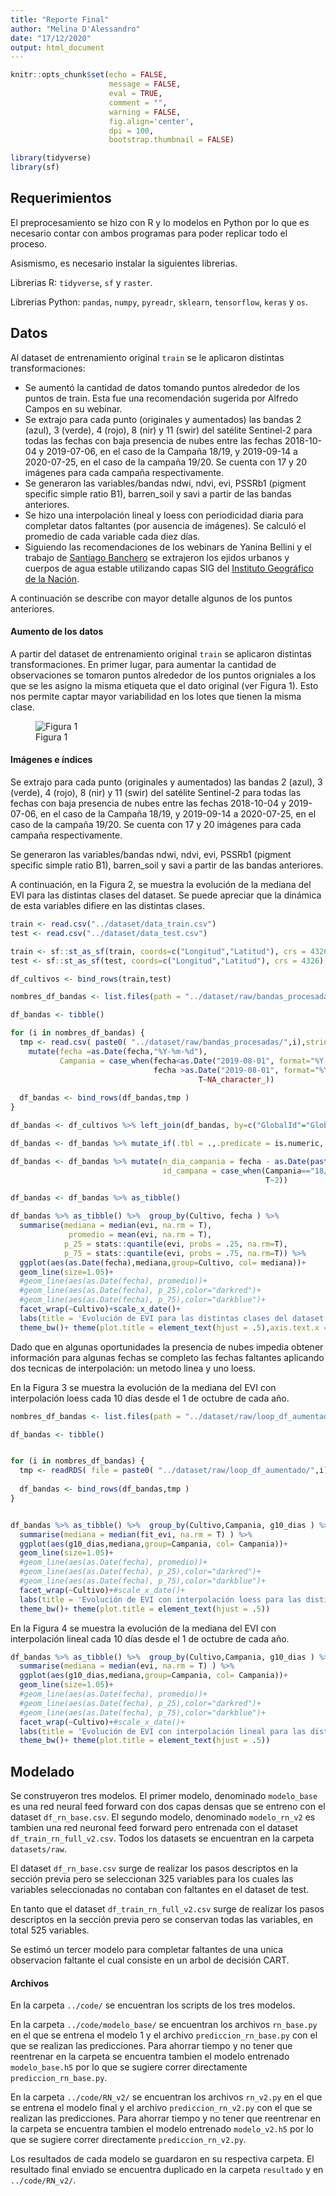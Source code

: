 ```yaml
---
title: "Reporte Final"
author: "Melina D'Alessandro"
date: "17/12/2020"
output: html_document
---
```


```r

knitr::opts_chunk$set(echo = FALSE, 
                      message = FALSE, 
                      eval = TRUE, 
                      comment = "", 
                      warning = FALSE,
                      fig.align='center',
                      dpi = 100,
                      bootstrap.thumbnail = FALSE)

library(tidyverse)
library(sf)
```

## Requerimientos

El preprocesamiento se hizo con R y lo modelos en Python por lo que es necesario contar con ambos programas para poder replicar todo el proceso.

Asismismo, es necesario instalar la siguientes librerias.

Librerias R: `tidyverse`, `sf` y `raster`.

Librerias Python: `pandas`, `numpy`, `pyreadr`, `sklearn`, `tensorflow`, `keras` y `os`.


## Datos

Al dataset de entrenamiento original `train` se le aplicaron distintas transformaciones:

* Se aumentó la cantidad de datos tomando puntos alrededor de los puntos de train. Esta fue una recomendación sugerida por Alfredo Campos en su webinar.
* Se extrajo para cada punto (originales y aumentados) las bandas 2 (azul), 3 (verde), 4 (rojo), 8 (nir) y 11 (swir) del satélite Sentinel-2 para todas las fechas con baja presencia de nubes entre las fechas 2018-10-04 y 2019-07-06, en el caso de la Campaña 18/19, y 2019-09-14 a 2020-07-25, en el caso de la campaña 19/20. Se cuenta con 17 y 20 imágenes para cada campaña respectivamente.
* Se generaron las variables/bandas ndwi, ndvi, evi,  PSSRb1 (pigment specific simple ratio B1), barren_soil y savi a partir de las bandas anteriores.
* Se hizo una interpolación lineal y loess con periodicidad diaria para completar datos faltantes (por ausencia de imágenes). Se calculó el promedio de cada variable cada diez días.
* Siguiendo las recomendaciones de los webinars de Yanina Bellini y el trabajo de [Santiago Banchero](https://inta.gob.ar/sites/default/files/mapa_nacional_de_cultivos_campana_2018_2019.pdf) se extrajeron los ejidos urbanos y cuerpos de agua estable utilizando capas SIG del [Instituto Geográfico de la Nación](https://www.ign.gob.ar/NuestrasActividades/InformacionGeoespacial/CapasSIG).

A continuación se describe con mayor detalle algunos de los puntos anteriores.

#### Aumento de los datos

A partir del dataset de entrenamiento original `train` se aplicaron distintas transformaciones. En primer lugar, para aumentar la cantidad de observaciones se tomaron puntos alrededor de los puntos origniales a los que se les asigno la misma etiqueta que el dato original (ver Figura 1). Esto nos permite captar mayor variabilidad en los lotes que tienen la misma clase.

![Figura 1](img/df_aumentado.PNG)


#### Imágenes e índices 

Se extrajo para cada punto (originales y aumentados) las bandas 2 (azul), 3 (verde), 4 (rojo), 8 (nir) y 11 (swir) del satélite Sentinel-2 para todas las fechas con baja presencia de nubes entre las fechas 2018-10-04 y 2019-07-06, en el caso de la Campaña 18/19, y 2019-09-14 a 2020-07-25, en el caso de la campaña 19/20. Se cuenta con 17 y 20 imágenes para cada campaña respectivamente.

Se generaron las variables/bandas ndwi, ndvi, evi,  PSSRb1 (pigment specific simple ratio B1), barren_soil y savi a partir de las bandas anteriores.

A continuación, en la Figura 2, se muestra la evolución de la mediana del EVI para las distintas clases del dataset. Se puede apreciar que la dinámica de esta variables difiere en las distintas clases.

```r
train <- read.csv("../dataset/data_train.csv")
test <- read.csv("../dataset/data_test.csv")

train <- sf::st_as_sf(train, coords=c("Longitud","Latitud"), crs = 4326)
test <- sf::st_as_sf(test, coords=c("Longitud","Latitud"), crs = 4326)

df_cultivos <- bind_rows(train,test)

nombres_df_bandas <- list.files(path = "../dataset/raw/bandas_procesadas/")

df_bandas <- tibble()

for (i in nombres_df_bandas) {
  tmp <- read.csv( paste0( "../dataset/raw/bandas_procesadas/",i),stringsAsFactors = F) %>%
    mutate(fecha =as.Date(fecha,"%Y-%m-%d"),
           Campania = case_when(fecha<as.Date("2019-08-01", format="%Y-%m-%d")~"18/19",
                                fecha >as.Date("2019-08-01", format="%Y-%m-%d")~"19/20",
                                          T~NA_character_))
  
  df_bandas <- bind_rows(df_bandas,tmp )
}

df_bandas <- df_cultivos %>% left_join(df_bandas, by=c("GlobalId"="GloblaId","Campania" ))

df_bandas <- df_bandas %>% mutate_if(.tbl = .,.predicate = is.numeric,.funs = function(x){ifelse(x==0,NA,x)})

df_bandas <- df_bandas %>% mutate(n_dia_campania = fecha - as.Date(paste0("20",str_sub(string = Campania,start = 1,end = 2),"-09-01")) ,
                                  id_campana = case_when(Campania=="18/19"~1,
                                                         T~2)) 

df_bandas <- df_bandas %>% as_tibble()

df_bandas %>% as_tibble() %>%  group_by(Cultivo, fecha ) %>%
  summarise(mediana = median(evi, na.rm = T),
             promedio = mean(evi, na.rm = T),
            p_25 = stats::quantile(evi, probs = .25, na.rm=T),
            p_75 = stats::quantile(evi, probs = .75, na.rm=T)) %>%
  ggplot(aes(as.Date(fecha),mediana,group=Cultivo, col= mediana))+
  geom_line(size=1.05)+
  #geom_line(aes(as.Date(fecha), promedio))+
  #geom_line(aes(as.Date(fecha), p_25),color="darkred")+
  #geom_line(aes(as.Date(fecha), p_75),color="darkblue")+
  facet_wrap(~Cultivo)+scale_x_date()+
  labs(title = 'Evolución de EVI para las distintas clases del dataset', x='Fecha', y='Mediana EVI', col ="EVI")+
  theme_bw()+ theme(plot.title = element_text(hjust = .5),axis.text.x = element_text(angle=90))

```


Dado que en algunas oportunidades la presencia de nubes impedia obtener información para algunas fechas se completo las fechas faltantes aplicando dos tecnicas de interpolación: un metodo linea y uno loess. 

En la Figura 3 se muestra la evolución de la mediana del EVI con interpolación loess cada 10 días desde el 1 de octubre de cada año.

```r
nombres_df_bandas <- list.files(path = "../dataset/raw/loop_df_aumentado/")

df_bandas <- tibble()


for (i in nombres_df_bandas) {
  tmp <- readRDS( file = paste0( "../dataset/raw/loop_df_aumentado/",i))
  
  df_bandas <- bind_rows(df_bandas,tmp )
}


df_bandas %>% as_tibble() %>%  group_by(Cultivo,Campania, g10_dias ) %>%
  summarise(mediana = median(fit_evi, na.rm = T) ) %>%
  ggplot(aes(g10_dias,mediana,group=Campania, col= Campania))+
  geom_line(size=1.05)+
  #geom_line(aes(as.Date(fecha), promedio))+
  #geom_line(aes(as.Date(fecha), p_25),color="darkred")+
  #geom_line(aes(as.Date(fecha), p_75),color="darkblue")+
  facet_wrap(~Cultivo)+#scale_x_date()+
  labs(title = 'Evolución de EVI con interpolación loess para las distintas clases del dataset', x='dias desde el 1/10 de cada año', y='Mediana EVI', col ="Campaña")+
  theme_bw()+ theme(plot.title = element_text(hjust = .5))
```

En la Figura 4 se muestra la evolución de la mediana del EVI con interpolación lineal cada 10 días desde el 1 de octubre de cada año.

```r
df_bandas %>% as_tibble() %>%  group_by(Cultivo,Campania, g10_dias ) %>%
  summarise(mediana = median(evi, na.rm = T) ) %>%
  ggplot(aes(g10_dias,mediana,group=Campania, col= Campania))+
  geom_line(size=1.05)+
  #geom_line(aes(as.Date(fecha), promedio))+
  #geom_line(aes(as.Date(fecha), p_25),color="darkred")+
  #geom_line(aes(as.Date(fecha), p_75),color="darkblue")+
  facet_wrap(~Cultivo)+#scale_x_date()+
  labs(title = 'Evolución de EVI con interpolación lineal para las distintas clases del dataset', x='dias desde el 1/10 de cada año', y='Mediana EVI', col ="Campaña")+
  theme_bw()+ theme(plot.title = element_text(hjust = .5))
```

## Modelado

Se construyeron tres modelos. El primer modelo, denominado `modelo_base` es una red neural feed forward con dos capas densas que se entreno con el dataset `df_rn_base.csv`. El segundo modelo, denominado `modelo_rn_v2` es tambien una red neuronal feed forward pero entrenada con el dataset `df_train_rn_full_v2.csv`. Todos los datasets se encuentran en la carpeta `datasets/raw`.

El dataset `df_rn_base.csv` surge de realizar los pasos descriptos en la sección previa pero se seleccionan 325 variables para los cuales las variables seleccionadas no contaban con faltantes en el dataset de test.

En tanto que el dataset `df_train_rn_full_v2.csv` surge de realizar los pasos descriptos en la sección previa pero se conservan todas las variables, en total 525 variables.

Se estimó un tercer modelo para completar faltantes de una unica observacion faltante el cual consiste en un arbol de decisión CART.


#### Archivos

En la carpeta `../code/` se encuentran los scripts de los tres modelos.

En la carpeta `../code/modelo_base/` se encuentran los archivos `rn_base.py` en el que se entrena el modelo 1 y el archivo `prediccion_rn_base.py` con el que se realizan las predicciones. Para ahorrar tiempo y no tener que reentrenar en la carpeta se encuentra tambien el modelo entrenado `modelo_base.h5` por lo que se sugiere correr directamente `prediccion_rn_base.py`.

En la carpeta `../code/RN_v2/` se encuentran los archivos `rn_v2.py` en el que se entrena el modelo final y el archivo `prediccion_rn_v2.py` con el que se realizan las predicciones. Para ahorrar tiempo y no tener que reentrenar en la carpeta se encuentra tambien el modelo entrenado `modelo_v2.h5` por lo que se sugiere correr directamente `prediccion_rn_v2.py`.

Los resultados de cada modelo se guardaron en su respectiva carpeta. El resultado final enviado se encuentra duplicado en la carpeta `resultado` y en `../code/RN_v2/`.




